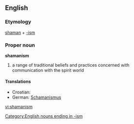 {{wikipedia}}
==English==

===Etymology===
[[shaman]] + [[-ism]]

===Proper noun===
'''shamanism'''

# a range of traditional beliefs and practices concerned with communication with the spirit world

====Translations====
*Croatian: {{t|hr|šamanizam|m}}
*German: [[Schamanismus]] {{m}}

[[Category:English nouns ending in -ism]]

[[vi:shamanism]]